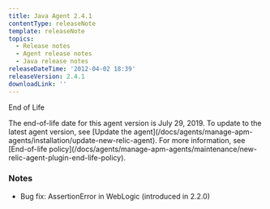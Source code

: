 ```yaml
---
title: Java Agent 2.4.1
contentType: releaseNote
template: releaseNote
topics:
  - Release notes
  - Agent release notes
  - Java release notes
releaseDateTime: '2012-04-02 18:39'
releaseVersion: 2.4.1
downloadLink: ''
---
```


End of Life

<Callout variant="important">
  The end-of-life date for this agent version is July 29, 2019. To update to the latest agent version, see [Update the agent](/docs/agents/manage-apm-agents/installation/update-new-relic-agent). For more information, see [End-of-life policy](/docs/agents/manage-apm-agents/maintenance/new-relic-agent-plugin-end-life-policy).
</Callout>

### Notes

* Bug fix: AssertionError in WebLogic (introduced in 2.2.0)
